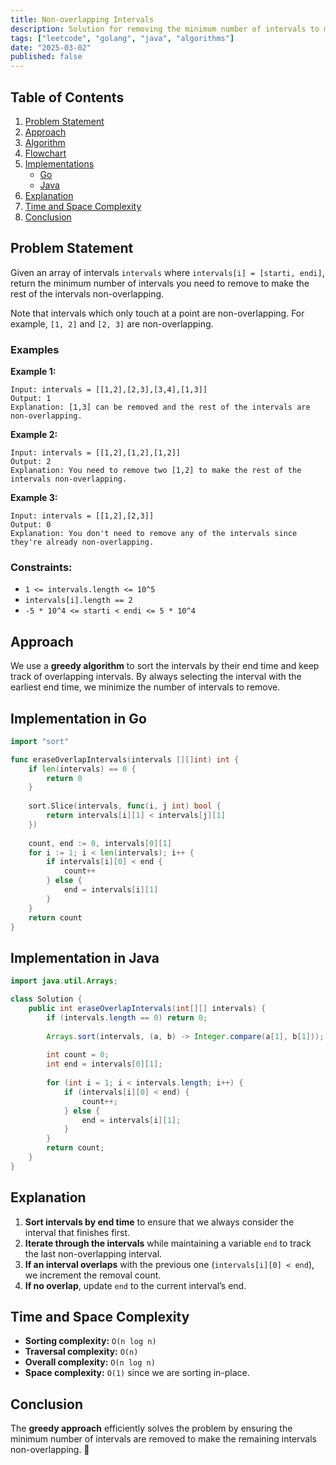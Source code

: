 ```yaml
---
title: Non-overlapping Intervals
description: Solution for removing the minimum number of intervals to make the rest non-overlapping in Go and Java.
tags: ["leetcode", "golang", "java", "algorithms"]
date: "2025-03-02"
published: false
---
```


## Table of Contents

1. [Problem Statement](#problem-statement)
2. [Approach](#approach)
3. [Algorithm](#algorithm)
4. [Flowchart](#flowchart)
5. [Implementations](#implementations)
   - [Go](#implementation-in-go)
   - [Java](#implementation-in-java)
6. [Explanation](#explanation)
7. [Time and Space Complexity](#time-and-space-complexity)
8. [Conclusion](#conclusion)

## Problem Statement


Given an array of intervals `intervals` where `intervals[i] = [starti, endi]`, return the minimum number of intervals you need to remove to make the rest of the intervals non-overlapping.

Note that intervals which only touch at a point are non-overlapping. For example, `[1, 2]` and `[2, 3]` are non-overlapping.

### Examples

**Example 1:**

```
Input: intervals = [[1,2],[2,3],[3,4],[1,3]]
Output: 1
Explanation: [1,3] can be removed and the rest of the intervals are non-overlapping.
```

**Example 2:**

```
Input: intervals = [[1,2],[1,2],[1,2]]
Output: 2
Explanation: You need to remove two [1,2] to make the rest of the intervals non-overlapping.
```

**Example 3:**

```
Input: intervals = [[1,2],[2,3]]
Output: 0
Explanation: You don't need to remove any of the intervals since they're already non-overlapping.
```

### Constraints:

- `1 <= intervals.length <= 10^5`
- `intervals[i].length == 2`
- `-5 * 10^4 <= starti < endi <= 5 * 10^4`

## Approach

We use a **greedy algorithm** to sort the intervals by their end time and keep track of overlapping intervals. By always selecting the interval with the earliest end time, we minimize the number of intervals to remove.

## Implementation in Go

```go
import "sort"

func eraseOverlapIntervals(intervals [][]int) int {
    if len(intervals) == 0 {
        return 0
    }
    
    sort.Slice(intervals, func(i, j int) bool {
        return intervals[i][1] < intervals[j][1]
    })
    
    count, end := 0, intervals[0][1]
    for i := 1; i < len(intervals); i++ {
        if intervals[i][0] < end {
            count++
        } else {
            end = intervals[i][1]
        }
    }
    return count
}
```

## Implementation in Java

```java
import java.util.Arrays;

class Solution {
    public int eraseOverlapIntervals(int[][] intervals) {
        if (intervals.length == 0) return 0;
        
        Arrays.sort(intervals, (a, b) -> Integer.compare(a[1], b[1]));
        
        int count = 0;
        int end = intervals[0][1];
        
        for (int i = 1; i < intervals.length; i++) {
            if (intervals[i][0] < end) {
                count++;
            } else {
                end = intervals[i][1];
            }
        }
        return count;
    }
}
```

## Explanation

1. **Sort intervals by end time** to ensure that we always consider the interval that finishes first.
2. **Iterate through the intervals** while maintaining a variable `end` to track the last non-overlapping interval.
3. **If an interval overlaps** with the previous one (`intervals[i][0] < end`), we increment the removal count.
4. **If no overlap**, update `end` to the current interval’s end.

## Time and Space Complexity

- **Sorting complexity:** `O(n log n)`
- **Traversal complexity:** `O(n)`
- **Overall complexity:** `O(n log n)`
- **Space complexity:** `O(1)` since we are sorting in-place.

## Conclusion

The **greedy approach** efficiently solves the problem by ensuring the minimum number of intervals are removed to make the remaining intervals non-overlapping. 🚀


